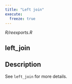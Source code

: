 ```yaml
---
title: "Left join"
execute:
  freeze: true
---
```


*R/reexports.R*

## left_join

## Description
See `left_join` for more details. 










